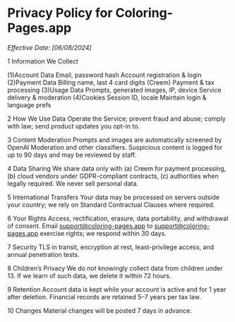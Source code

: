 # Privacy Policy for Coloring-Pages.app

*Effective Date: [06/08/2024]*

1 Information We Collect

(1)Account Data	Email, password hash	Account registration & login
(2)Payment Data	Billing name, last 4 card digits (Creem)	Payment & tax processing
(3)Usage Data	Prompts, generated images, IP, device	Service delivery & moderation
(4)Cookies	Session ID, locale	Maintain login & language prefs

2 How We Use Data
Operate the Service; prevent fraud and abuse; comply with law; send product updates you opt-in to.

3 Content Moderation
Prompts and images are automatically screened by OpenAI Moderation and other classifiers. Suspicious content is logged for up to 90 days and may be reviewed by staff.

4 Data Sharing
We share data only with (a) Creem for payment processing, (b) cloud vendors under GDPR-compliant contracts, (c) authorities when legally required. We never sell personal data.

5 International Transfers
Your data may be processed on servers outside your country; we rely on Standard Contractual Clauses where required.

6 Your Rights
Access, rectification, erasure, data portability, and withdrawal of consent. Email support@coloring-pages.app to support@coloring-pages.app exercise rights; we respond within 30 days.

7 Security
TLS in transit, encryption at rest, least-privilege access, and annual penetration tests.

8 Children’s Privacy
We do not knowingly collect data from children under 13. If we learn of such data, we delete it within 72 hours.

9 Retention
Account data is kept while your account is active and for 1 year after deletion. Financial records are retained 5–7 years per tax law.

10 Changes
Material changes will be posted 7 days in advance.

